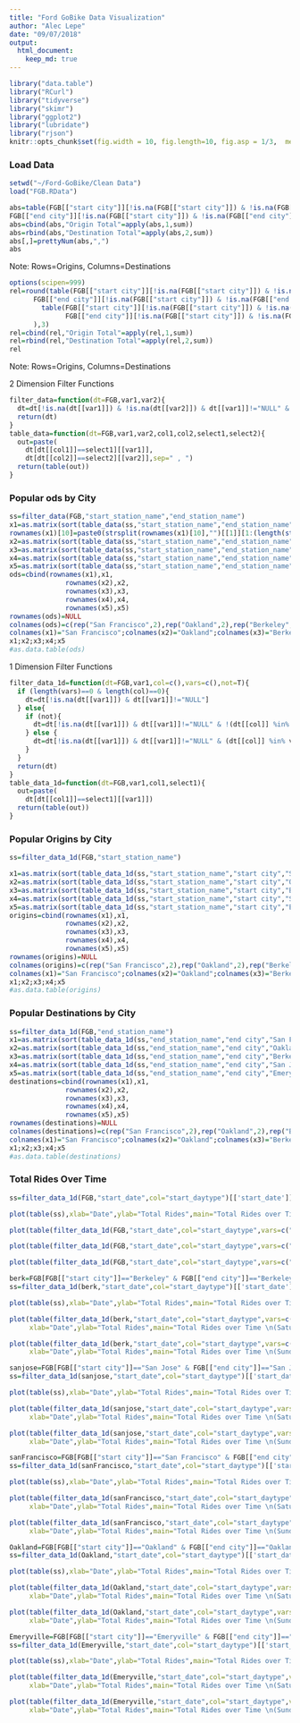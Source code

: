 ```yaml
---
title: "Ford GoBike Data Visualization"
author: "Alec Lepe"
date: "09/07/2018"
output: 
  html_document:
    keep_md: true
---
```

```r
library("data.table")
library("RCurl")
library("tidyverse")
library("skimr")
library("ggplot2")
library("lubridate")
library("rjson")
knitr::opts_chunk$set(fig.width = 10, fig.length=10, fig.asp = 1/3,  message=FALSE)
```
### Load Data
```r
setwd("~/Ford-GoBike/Clean Data")
load("FGB.RData")
```


```r
abs=table(FGB[["start city"]][!is.na(FGB[["start city"]]) & !is.na(FGB[["end city"]])],
FGB[["end city"]][!is.na(FGB[["start city"]]) & !is.na(FGB[["end city"]])])
abs=cbind(abs,"Origin Total"=apply(abs,1,sum))
abs=rbind(abs,"Destination Total"=apply(abs,2,sum))
abs[,]=prettyNum(abs,",")
abs
```
Note: Rows=Origins, Columns=Destinations

<!-- #sum(na.omit(FGB[["start city"]]=="Berkeley" & FGB[["end city"]]=="Emeryville")) -->
<!-- #Rows=Origins -->
<!-- #Columns=Destination -->

```r
options(scipen=999)
rel=round(table(FGB[["start city"]][!is.na(FGB[["start city"]]) & !is.na(FGB[["end city"]])],
      FGB[["end city"]][!is.na(FGB[["start city"]]) & !is.na(FGB[["end city"]])])/sum(
        table(FGB[["start city"]][!is.na(FGB[["start city"]]) & !is.na(FGB[["end city"]])],
              FGB[["end city"]][!is.na(FGB[["start city"]]) & !is.na(FGB[["end city"]])])
      ),3)
rel=cbind(rel,"Origin Total"=apply(rel,1,sum))
rel=rbind(rel,"Destination Total"=apply(rel,2,sum))
rel
```
Note: Rows=Origins, Columns=Destinations

2 Dimension Filter Functions
``` r
filter_data=function(dt=FGB,var1,var2){
  dt=dt[!is.na(dt[[var1]]) & !is.na(dt[[var2]]) & dt[[var1]]!="NULL" & dt[[var2]]!="NULL"]
  return(dt)
}
table_data=function(dt=FGB,var1,var2,col1,col2,select1,select2){
  out=paste(
    dt[dt[[col1]]==select1][[var1]],
    dt[dt[[col2]]==select2][[var2]],sep=" , ")
  return(table(out))
}
```

### Popular ods by City
``` r
ss=filter_data(FGB,"start_station_name","end_station_name")
x1=as.matrix(sort(table_data(ss,"start_station_name","end_station_name","start city","end city","San Francisco","San Francisco"),decreasing=T)[1:10])
rownames(x1)[10]=paste0(strsplit(rownames(x1)[10],"")[[1]][1:(length(strsplit(rownames(x1)[10],"")[[1]])-24)],collapse="")
x2=as.matrix(sort(table_data(ss,"start_station_name","end_station_name","start city","end city","Oakland","Oakland"),decreasing=T)[1:10])
x3=as.matrix(sort(table_data(ss,"start_station_name","end_station_name","start city","end city","Berkeley","Berkeley"),decreasing=T)[1:10])
x4=as.matrix(sort(table_data(ss,"start_station_name","end_station_name","start city","end city","San Jose","San Jose"),decreasing=T)[1:10])
x5=as.matrix(sort(table_data(ss,"start_station_name","end_station_name","start city","end city","Emeryville","Emeryville"),decreasing=T)[1:10])
ods=cbind(rownames(x1),x1,
              rownames(x2),x2,
              rownames(x3),x3,
              rownames(x4),x4,
              rownames(x5),x5)
rownames(ods)=NULL
colnames(ods)=c(rep("San Francisco",2),rep("Oakland",2),rep("Berkeley",2),rep("san Jose",2),rep("Emeryville",2))
colnames(x1)="San Francisco";colnames(x2)="Oakland";colnames(x3)="Berkeley";colnames(x4)="San Jose";colnames(x5)="Emeryville"
x1;x2;x3;x4;x5
#as.data.table(ods)
````

1 Dimension Filter Functions
``` r
filter_data_1d=function(dt=FGB,var1,col=c(),vars=c(),not=T){
  if (length(vars)==0 & length(col)==0){
    dt=dt[!is.na(dt[[var1]]) & dt[[var1]]!="NULL"]
  } else{
    if (not){
      dt=dt[!is.na(dt[[var1]]) & dt[[var1]]!="NULL" & !(dt[[col]] %in% vars)]
    } else {
      dt=dt[!is.na(dt[[var1]]) & dt[[var1]]!="NULL" & (dt[[col]] %in% vars)]
    }
  }
  return(dt)
}
table_data_1d=function(dt=FGB,var1,col1,select1){
  out=paste(
    dt[dt[[col1]]==select1][[var1]])
  return(table(out))
}
```

### Popular Origins by City
``` r
ss=filter_data_1d(FGB,"start_station_name")

x1=as.matrix(sort(table_data_1d(ss,"start_station_name","start city","San Francisco"),decreasing=T)[1:10])
x2=as.matrix(sort(table_data_1d(ss,"start_station_name","start city","Oakland"),decreasing=T)[1:10])
x3=as.matrix(sort(table_data_1d(ss,"start_station_name","start city","Berkeley"),decreasing=T)[1:10])
x4=as.matrix(sort(table_data_1d(ss,"start_station_name","start city","San Jose"),decreasing=T)[1:10])
x5=as.matrix(sort(table_data_1d(ss,"start_station_name","start city","Emeryville"),decreasing=T)[1:10])
origins=cbind(rownames(x1),x1,
              rownames(x2),x2,
              rownames(x3),x3,
              rownames(x4),x4,
              rownames(x5),x5)
rownames(origins)=NULL
colnames(origins)=c(rep("San Francisco",2),rep("Oakland",2),rep("Berkeley",2),rep("san Jose",2),rep("Emeryville",2))
colnames(x1)="San Francisco";colnames(x2)="Oakland";colnames(x3)="Berkeley";colnames(x4)="San Jose";colnames(x5)="Emeryville"
x1;x2;x3;x4;x5
#as.data.table(origins)
```

### Popular Destinations by City
``` r
ss=filter_data_1d(FGB,"end_station_name")
x1=as.matrix(sort(table_data_1d(ss,"end_station_name","end city","San Francisco"),decreasing=T)[1:10])
x2=as.matrix(sort(table_data_1d(ss,"end_station_name","end city","Oakland"),decreasing=T)[1:10])
x3=as.matrix(sort(table_data_1d(ss,"end_station_name","end city","Berkeley"),decreasing=T)[1:10])
x4=as.matrix(sort(table_data_1d(ss,"end_station_name","end city","San Jose"),decreasing=T)[1:10])
x5=as.matrix(sort(table_data_1d(ss,"end_station_name","end city","Emeryville"),decreasing=T)[1:10])
destinations=cbind(rownames(x1),x1,
              rownames(x2),x2,
              rownames(x3),x3,
              rownames(x4),x4,
              rownames(x5),x5)
rownames(destinations)=NULL
colnames(destinations)=c(rep("San Francisco",2),rep("Oakland",2),rep("Berkeley",2),rep("san Jose",2),rep("Emeryville",2))
colnames(x1)="San Francisco";colnames(x2)="Oakland";colnames(x3)="Berkeley";colnames(x4)="San Jose";colnames(x5)="Emeryville"
x1;x2;x3;x4;x5
#as.data.table(destinations)
```


### Total Rides Over Time
``` r
ss=filter_data_1d(FGB,"start_date",col="start_daytype")[['start_date']]
```

``` r
plot(table(ss),xlab="Date",ylab="Total Rides",main="Total Rides over Time \n(All Daytypes)")
```

``` r
plot(table(filter_data_1d(FGB,"start_date",col="start_daytype",vars=c("Saturday","Sunday"),not=T)[["start_date"]]),xlab="Date",ylab="Total Rides",main="Total Rides over Time \n(Weekdays)")
```

``` r
plot(table(filter_data_1d(FGB,"start_date",col="start_daytype",vars=c("Saturday"),not=F)[["start_date"]]),xlab="Date",ylab="Total Rides",main="Total Rides over Time \n(Saturdays)")
```

``` r
plot(table(filter_data_1d(FGB,"start_date",col="start_daytype",vars=c("Sunday"),not=F)[["start_date"]]),xlab="Date",ylab="Total Rides",main="Total Rides over Time \n(Sundays)")
```

``` r
berk=FGB[FGB[["start city"]]=="Berkeley" & FGB[["end city"]]=="Berkeley",]
ss=filter_data_1d(berk,"start_date",col="start_daytype")[['start_date']]
```
``` r
plot(table(ss),xlab="Date",ylab="Total Rides",main="Total Rides over Time \n(All Daytypes) \nBerkeley")
```
``` r
plot(table(filter_data_1d(berk,"start_date",col="start_daytype",vars=c("Saturday"),not=F)[["start_date"]]),
     xlab="Date",ylab="Total Rides",main="Total Rides over Time \n(Saturdays) \nBerkeley")
```
``` r
plot(table(filter_data_1d(berk,"start_date",col="start_daytype",vars=c("Sunday"),not=F)[["start_date"]]),
     xlab="Date",ylab="Total Rides",main="Total Rides over Time \n(Sundays) \nBerkeley")
```
``` r
sanjose=FGB[FGB[["start city"]]=="San Jose" & FGB[["end city"]]=="San Jose",]
ss=filter_data_1d(sanjose,"start_date",col="start_daytype")[['start_date']]
```
``` r
plot(table(ss),xlab="Date",ylab="Total Rides",main="Total Rides over Time \n(All Daytypes) \nSan Jose")
```
``` r
plot(table(filter_data_1d(sanjose,"start_date",col="start_daytype",vars=c("Saturday"),not=F)[["start_date"]]),
     xlab="Date",ylab="Total Rides",main="Total Rides over Time \n(Saturdays) \nSan Jose")
```
``` r
plot(table(filter_data_1d(sanjose,"start_date",col="start_daytype",vars=c("Sunday"),not=F)[["start_date"]]),
     xlab="Date",ylab="Total Rides",main="Total Rides over Time \n(Sundays) \nSan Jose")
```
``` r
sanFrancisco=FGB[FGB[["start city"]]=="San Francisco" & FGB[["end city"]]=="San Francisco",]
ss=filter_data_1d(sanFrancisco,"start_date",col="start_daytype")[['start_date']]
```
``` r
plot(table(ss),xlab="Date",ylab="Total Rides",main="Total Rides over Time \n(All Daytypes) \nSan Francisco")
```
``` r
plot(table(filter_data_1d(sanFrancisco,"start_date",col="start_daytype",vars=c("Saturday"),not=F)[["start_date"]]),
     xlab="Date",ylab="Total Rides",main="Total Rides over Time \n(Saturdays) \nSan Francisco")
```
``` r
plot(table(filter_data_1d(sanFrancisco,"start_date",col="start_daytype",vars=c("Sunday"),not=F)[["start_date"]]),
     xlab="Date",ylab="Total Rides",main="Total Rides over Time \n(Sundays) \nSan Francisco")
```
``` r
Oakland=FGB[FGB[["start city"]]=="Oakland" & FGB[["end city"]]=="Oakland",]
ss=filter_data_1d(Oakland,"start_date",col="start_daytype")[['start_date']]
```
``` r
plot(table(ss),xlab="Date",ylab="Total Rides",main="Total Rides over Time \n(All Daytypes) \nOakland")
```
``` r
plot(table(filter_data_1d(Oakland,"start_date",col="start_daytype",vars=c("Saturday"),not=F)[["start_date"]]),
     xlab="Date",ylab="Total Rides",main="Total Rides over Time \n(Saturdays) \nOakland")
```
``` r
plot(table(filter_data_1d(Oakland,"start_date",col="start_daytype",vars=c("Sunday"),not=F)[["start_date"]]),
     xlab="Date",ylab="Total Rides",main="Total Rides over Time \n(Sundays) \nOakland")
```
``` r
Emeryville=FGB[FGB[["start city"]]=="Emeryville" & FGB[["end city"]]=="Emeryville",]
ss=filter_data_1d(Emeryville,"start_date",col="start_daytype")[['start_date']]
```
``` r
plot(table(ss),xlab="Date",ylab="Total Rides",main="Total Rides over Time \n(All Daytypes) \nEmeryville")
```
``` r
plot(table(filter_data_1d(Emeryville,"start_date",col="start_daytype",vars=c("Saturday"),not=F)[["start_date"]]),
     xlab="Date",ylab="Total Rides",main="Total Rides over Time \n(Saturdays) \nEmeryville")
```
``` r
plot(table(filter_data_1d(Emeryville,"start_date",col="start_daytype",vars=c("Sunday"),not=F)[["start_date"]]),
     xlab="Date",ylab="Total Rides",main="Total Rides over Time \n(Sundays) \nEmeryville")
```
